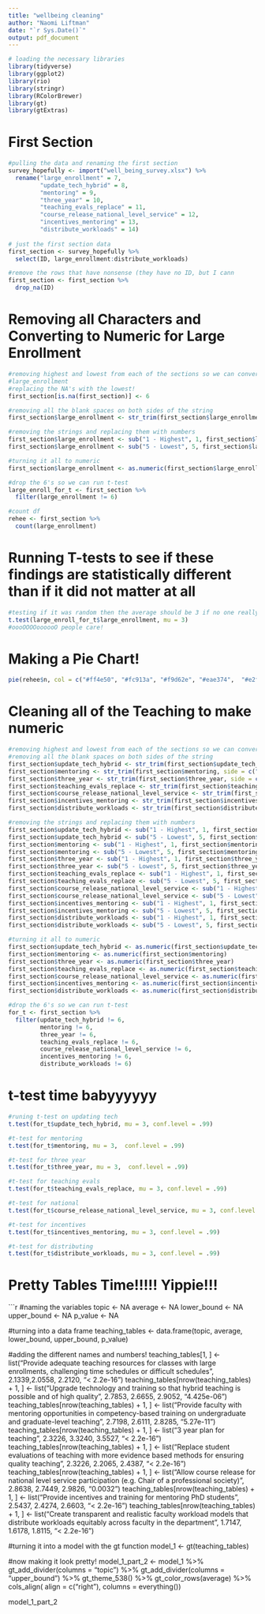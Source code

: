 ```yaml
---
title: "wellbeing cleaning"
author: "Naomi Liftman"
date: "`r Sys.Date()`"
output: pdf_document
---
```


```r
# loading the necessary libraries
library(tidyverse)
library(ggplot2)
library(rio)
library(stringr)
library(RColorBrewer)
library(gt)
library(gtExtras)
```

# First Section

```r
#pulling the data and renaming the first section
survey_hopefully <- import("well_being_survey.xlsx") %>% 
  rename("large_enrollment" = 7,
         "update_tech_hybrid" = 8,
         "mentoring" = 9,
         "three_year" = 10,
         "teaching_evals_replace" = 11,
         "course_release_national_level_service" = 12,
         "incentives_mentoring" = 13,
         "distribute_workloads" = 14)
  
# just the first section data
first_section <- survey_hopefully %>% 
  select(ID, large_enrollment:distribute_workloads)

#remove the rows that have nonsense (they have no ID, but I cann
first_section <- first_section %>% 
  drop_na(ID)

```

# Removing all Characters and Converting to Numeric for Large Enrollment
```r
#removing highest and lowest from each of the sections so we can convert to numeric
#large_enrollment
#replacing the NA's with the lowest!
first_section[is.na(first_section)] <- 6

#removing all the blank spaces on both sides of the string
first_section$large_enrollment <- str_trim(first_section$large_enrollment, side = c("both"))

#removing the strings and replacing them with numbers
first_section$large_enrollment <- sub("1 - Highest", 1, first_section$large_enrollment)
first_section$large_enrollment <- sub("5 - Lowest", 5, first_section$large_enrollment)

#turning it all to numeric
first_section$large_enrollment <- as.numeric(first_section$large_enrollment)

#drop the 6's so we can run t-test
large_enroll_for_t <- first_section %>% 
  filter(large_enrollment != 6)

#count df
rehee <- first_section %>% 
  count(large_enrollment)
```

# Running T-tests to see if these findings are statistically different than if it did not matter at all

```r
#testing if it was random then the average should be 3 if no one really has strong feelings
t.test(large_enroll_for_t$large_enrollment, mu = 3)
#oooOOOOoooooO people care!
```

# Making a Pie Chart!
```r
pie(rehee$n, col = c("#ff4e50", "#fc913a", "#f9d62e", "#eae374",  "#e2f4c7", "#fcfdf9", border = "white"), labels = c("1 - Highest", "2", "3", "4", "5 - Lowest", "No Answer"), main = "Large enrollments, challenging time schedules or difficult schedules ")
```

# Cleaning all of the Teaching to make numeric

```r
#removing highest and lowest from each of the sections so we can convert to numeric
#removing all the blank spaces on both sides of the string
first_section$update_tech_hybrid <- str_trim(first_section$update_tech_hybrid, side = c("both"))
first_section$mentoring <- str_trim(first_section$mentoring, side = c("both"))
first_section$three_year <- str_trim(first_section$three_year, side = c("both"))
first_section$teaching_evals_replace <- str_trim(first_section$teaching_evals_replace, side = c("both"))
first_section$course_release_national_level_service <- str_trim(first_section$course_release_national_level_service, side = c("both"))
first_section$incentives_mentoring <- str_trim(first_section$incentives_mentoring, side = c("both"))
first_section$distribute_workloads <- str_trim(first_section$distribute_workloads, side = c("both"))

#removing the strings and replacing them with numbers
first_section$update_tech_hybrid <- sub("1 - Highest", 1, first_section$update_tech_hybrid)
first_section$update_tech_hybrid <- sub("5 - Lowest", 5, first_section$update_tech_hybrid)
first_section$mentoring <- sub("1 - Highest", 1, first_section$mentoring)
first_section$mentoring <- sub("5 - Lowest", 5, first_section$mentoring)
first_section$three_year <- sub("1 - Highest", 1, first_section$three_year)
first_section$three_year <- sub("5 - Lowest", 5, first_section$three_year)
first_section$teaching_evals_replace <- sub("1 - Highest", 1, first_section$teaching_evals_replace)
first_section$teaching_evals_replace <- sub("5 - Lowest", 5, first_section$teaching_evals_replace)
first_section$course_release_national_level_service <- sub("1 - Highest", 1, first_section$course_release_national_level_service)
first_section$course_release_national_level_service <- sub("5 - Lowest", 5, first_section$course_release_national_level_service)
first_section$incentives_mentoring <- sub("1 - Highest", 1, first_section$incentives_mentoring)
first_section$incentives_mentoring <- sub("5 - Lowest", 5, first_section$incentives_mentoring)
first_section$distribute_workloads <- sub("1 - Highest", 1, first_section$distribute_workloads)
first_section$distribute_workloads <- sub("5 - Lowest", 5, first_section$distribute_workloads)

#turning it all to numeric
first_section$update_tech_hybrid <- as.numeric(first_section$update_tech_hybrid)
first_section$mentoring <- as.numeric(first_section$mentoring)
first_section$three_year <- as.numeric(first_section$three_year)
first_section$teaching_evals_replace <- as.numeric(first_section$teaching_evals_replace)
first_section$course_release_national_level_service <- as.numeric(first_section$course_release_national_level_service)
first_section$incentives_mentoring <- as.numeric(first_section$incentives_mentoring)
first_section$distribute_workloads <- as.numeric(first_section$distribute_workloads)

#drop the 6's so we can run t-test
for_t <- first_section %>% 
  filter(update_tech_hybrid != 6,
         mentoring != 6,
         three_year != 6,
         teaching_evals_replace != 6,
         course_release_national_level_service != 6,
         incentives_mentoring != 6,
         distribute_workloads != 6)
```

# t-test time babyyyyyy

```r
#runing t-test on updating tech
t.test(for_t$update_tech_hybrid, mu = 3, conf.level = .99)

#t-test for mentoring
t.test(for_t$mentoring, mu = 3,  conf.level = .99)

#t-test for three year
t.test(for_t$three_year, mu = 3,  conf.level = .99)

#t-test for teaching evals
t.test(for_t$teaching_evals_replace, mu = 3, conf.level = .99)

#t-test for national
t.test(for_t$course_release_national_level_service, mu = 3, conf.level = .99)

#t-test for incentives
t.test(for_t$incentives_mentoring, mu = 3, conf.level = .99)

#t-test for distributing
t.test(for_t$distribute_workloads, mu = 3, conf.level = .99)
```

# Pretty Tables Time!!!!! Yippie!!!

```r
#naming the variables
topic <- NA
average <- NA
lower_bound <- NA
upper_bound <- NA
p_value <- NA

#turning into a data frame
teaching_tables <- data.frame(topic, average, lower_bound, upper_bound, p_value)

#adding the different names and numbers!
teaching_tables[1, ] <- list("Provide adequate teaching resources for classes with large enrollments, challenging time schedules or difficult schedules", 2.1339,2.0558, 2.2120, "< 2.2e-16")
teaching_tables[nrow(teaching_tables) + 1, ] <- list("Upgrade technology and training so that hybrid teaching is possible and of high quality", 2.7853, 2.6655, 2.9052, "4.425e-06")
teaching_tables[nrow(teaching_tables) + 1, ] <- list("Provide faculty with mentoring opportunities in competency-based training on undergraduate and graduate-level teaching", 2.7198, 2.6111, 2.8285, "5.27e-11")
teaching_tables[nrow(teaching_tables) + 1, ] <- list("3 year plan for teaching", 2.3226, 3.3240, 3.5527, "< 2.2e-16")
teaching_tables[nrow(teaching_tables) + 1, ] <- list("Replace student evaluations of teaching with more evidence based methods for ensuring quality teaching", 2.3226, 2.2065, 2.4387, "< 2.2e-16")
teaching_tables[nrow(teaching_tables) + 1, ] <- list("Allow course release for national level service participation (e.g. Chair of a professional society)", 2.8638, 2.7449, 2.9826, "0.0032")
teaching_tables[nrow(teaching_tables) + 1, ] <- list("Provide incentives and training for mentoring PhD students", 2.5437, 2.4274, 2.6603, "< 2.2e-16")
teaching_tables[nrow(teaching_tables) + 1, ] <- list("Create transparent and realistic faculty workload models that distribute workloads equitably across faculty in the department", 1.7147, 1.6178, 1.8115, "< 2.2e-16")


#turning it into a model with the gt function
model_1 <- gt(teaching_tables)

#now making it look pretty!
model_1_part_2 <- model_1 %>% 
  gt_add_divider(columns = "topic") %>% 
  gt_add_divider(columns = "upper_bound") %>% 
  gt_theme_538() %>% 
  gt_color_rows(average) %>% 
  cols_align(
  align = c("right"),
  columns = everything())

model_1_part_2